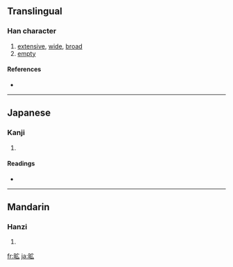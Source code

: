 {{also|曠}}
==Translingual==

===Han character===
{{Han char|rn=72|rad=日|as=05|sn=9|four=|canj=日戈戈 (AII)}}

# [[extensive]], [[wide]], [[broad]]
# [[empty]]

====References====
* {{Han ref|kx=0494.181|hdz=21503.071|uh=663F|ud=26175}}

----

==Japanese==

===Kanji===
{{ja-kanji|grade=|rs=日05}}

# {{defn|Japanese}}

====Readings====
* {{ja-readings|on=[[こう]] (kō)|kun=[[あきらか]] (akiraka), [[むなしい]] (munashii)}}

----

==Mandarin==

===Hanzi===
{{cmn-hanzi|pin=[[kuàng]] ([[kuang4]])|wg=k'uang<sup>4</sup>}}

# {{defn|Mandarin}}

[[fr:昿]]
[[ja:昿]]